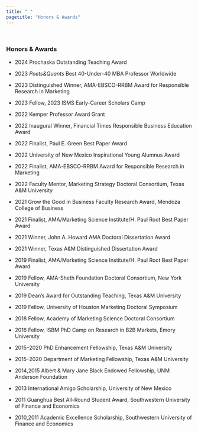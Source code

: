 ```yaml
---
title: " "
pagetitle: "Honors & Awards"
---
```

<p>&nbsp;</p>

### Honors & Awards
-  2024  Prochaska Outstanding Teaching Award  
-  2023  *Poets&Quants* Best 40-Under-40 MBA Professor Worldwide  
-  2023  Distinguished Winner, AMA-EBSCO-RRBM Award for Responsible Research in Marketing
-  2023  Fellow, 2023 ISMS Early-Career Scholars Camp
-  2022  Kemper Professor Award Grant
-  2022	 Inaugural Winner, Financial Times Responsible Business Education Award
-  2022	 Finalist, Paul E. Green Best Paper Award

-  2022	 University of New Mexico Inspirational Young Alumnus Award 
-  2022	 Finalist, AMA-EBSCO-RRBM Award for Responsible Research in Marketing
-  2022	 Faculty Mentor, Marketing Strategy Doctoral Consortium, Texas A&M University
-  2021	 Grow the Good in Business Faculty Research Award, Mendoza College of Business
-  2021	 Finalist, AMA/Marketing Science Institute/H. Paul Root Best Paper Award 

-  2021	 Winner, John A. Howard AMA Doctoral Dissertation Award
-  2021	 Winner, Texas A&M Distinguished Dissertation Award
-  2019	 Finalist, AMA/Marketing Science Institute/H. Paul Root Best Paper Award
-  2019	 Fellow, AMA-Sheth Foundation Doctoral Consortium, New York University 
-  2019	 Dean’s Award for Outstanding Teaching, Texas A&M University 
-  2019	 Fellow, University of Houston Marketing Doctoral Symposium
-  2018	 Fellow, Academy of Marketing Science Doctoral Consortium
-  2016	 Fellow, ISBM PhD Camp on Research in B2B Markets, Emory University
-  2015–2020	 PhD Enhancement Fellowship, Texas A&M University
-  2015–2020	 Department of Marketing Fellowship, Texas A&M University
-  2014,2015	 Albert & Mary Jane Black Endowed Fellowship, UNM Anderson Foundation
-  2013	 International Amigo Scholarship, University of New Mexico                                               
-  2011  Guanghua Best All-Round Student Award, Southwestern University of Finance and Economics                     
-  2010,2011	 Academic Excellence Scholarship, Southwestern University of Finance and Economics





